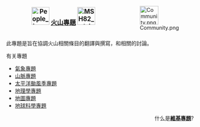 <div style="float:right;margin-left:0.9em">[[Image:Community.png|50px]]</div>

<b><big><center>[[File:People_icon.svg|48px]] [[WikiProject:火山|火山專題]] [[File:MSH82_st_helens_plume_from_harrys_ridge_05-19-82.jpg|48px]]</center></big></b><br>

此專題是旨在協調火山相關條目的翻譯與撰寫，和相關的討論。

;有关專題
{{colbegin}}
* [[WikiProject:气象|氣象專題]]
* [[WikiProject:山脉|山脈專題]]
* [[WikiProject:太平洋颱風季|太平洋颱風季專題]]
* [[WikiProject:地理學|地理學專題]]
* [[WikiProject:地图|地圖專題]]
* [[WikiProject:地球科學|地球科學專題]]
{{colend}}
<div align=right>
什么是'''[[Wikipedia:专题|維基專題]]'''?
</div>